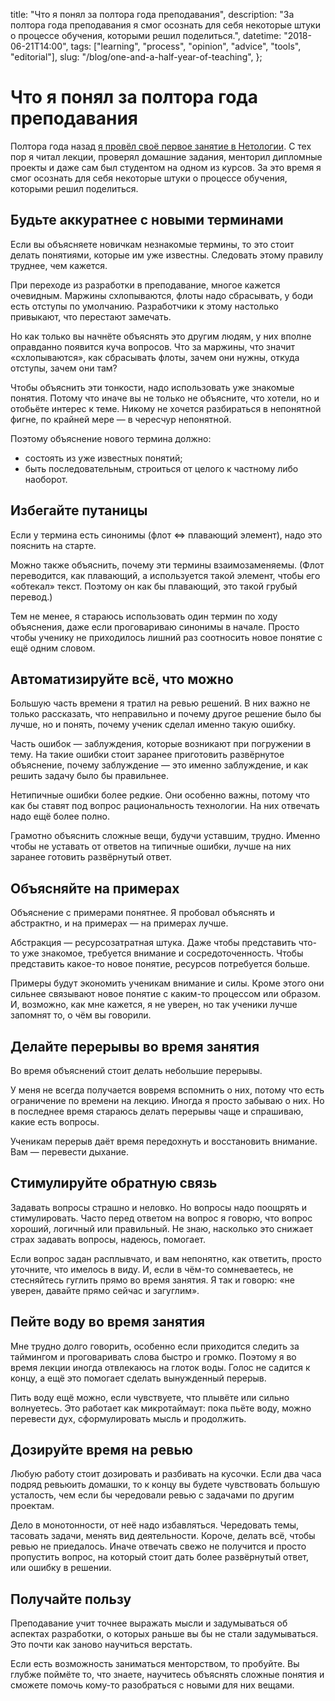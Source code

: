   title: "Что я понял за полтора года преподавания",
  description:
    "За полтора года преподавания я смог осознать для себя некоторые штуки о процессе обучения, которыми решил поделиться.",
  datetime: "2018-06-21T14:00",
  tags: ["learning", "process", "opinion", "advice", "tools", "editorial"],
  slug: "/blog/one-and-a-half-year-of-teaching",
};

# Что я понял за полтора года преподавания

Полтора года назад [я провёл своё первое занятие в Нетологии](/blog/first-lecture/). С тех пор я читал лекции, проверял домашние задания, менторил дипломные проекты и даже сам был студентом на одном из курсов. За это время я смог осознать для себя некоторые штуки о процессе обучения, которыми решил поделиться.

## Будьте аккуратнее с новыми терминами

Если вы объясняете новичкам незнакомые термины, то это стоит делать понятиями, которые им уже известны. Следовать этому правилу труднее, чем кажется.

При переходе из разработки в преподавание, многое кажется очевидным. Маржины схлопываются, флоты надо сбрасывать, у боди есть отступы по умолчанию. Разработчики к этому настолько привыкают, что перестают замечать.

Но как только вы начнёте объяснять это другим людям, у них вполне оправданно появится куча вопросов. Что за маржины, что значит «схлопываются», как сбрасывать флоты, зачем они нужны, откуда отступы, зачем они там?

Чтобы объяснить эти тонкости, надо использовать уже знакомые понятия. Потому что иначе вы не только не объясните, что хотели, но и отобьёте интерес к теме. Никому не хочется разбираться в непонятной фигне, по крайней мере — в чересчур непонятной.

Поэтому объяснение нового термина должно:

- состоять из уже известных понятий;
- быть последовательным, строиться от целого к частному либо наоборот.

## Избегайте путаницы

Если у термина есть синонимы (флот ⇔ плавающий элемент), надо это пояснить на старте.

Можно также объяснить, почему эти термины взаимозаменяемы. (Флот переводится, как плавающий, а используется такой элемент, чтобы его «обтекал» текст. Поэтому он как бы плавающий, это такой грубый перевод.)

Тем не менее, я стараюсь использовать один термин по ходу объяснения, даже если проговариваю синонимы в начале. Просто чтобы ученику не приходилось лишний раз соотносить новое понятие с ещё одним словом.

## Автоматизируйте всё, что можно

Большую часть времени я тратил на ревью решений. В них важно не только рассказать, что неправильно и почему другое решение было бы лучше, но и понять, почему ученик сделал именно такую ошибку.

Часть ошибок — заблуждения, которые возникают при погружении в тему. На такие ошибки стоит заранее приготовить развёрнутое объяснение, почему заблуждение — это именно заблуждение, и как решить задачу было бы правильнее.

Нетипичные ошибки более редкие. Они особенно важны, потому что как бы ставят под вопрос рациональность технологии. На них отвечать надо ещё более полно.

Грамотно объяснить сложные вещи, будучи уставшим, трудно. Именно чтобы не уставать от ответов на типичные ошибки, лучше на них заранее готовить развёрнутый ответ.

## Объясняйте на примерах

Объяснение с примерами понятнее. Я пробовал объяснять и абстрактно, и на примерах — на примерах лучше.

Абстракция — ресурсозатратная штука. Даже чтобы представить что-то уже знакомое, требуется внимание и сосредоточенность. Чтобы представить какое-то новое понятие, ресурсов потребуется больше.

Примеры будут экономить ученикам внимание и силы. Кроме этого они сильнее связывают новое понятие с каким-то процессом или образом. И, возможно, как мне кажется, я не уверен, но так ученики лучше запомнят то, о чём вы говорили.

## Делайте перерывы во время занятия

Во время объяснений стоит делать небольшие перерывы.

У меня не всегда получается вовремя вспомнить о них, потому что есть ограничение по времени на лекцию. Иногда я просто забываю о них. Но в последнее время стараюсь делать перерывы чаще и спрашиваю, какие есть вопросы.

Ученикам перерыв даёт время передохнуть и восстановить внимание. Вам — перевести дыхание.

## Стимулируйте обратную связь

Задавать вопросы страшно и неловко. Но вопросы надо поощрять и стимулировать. Часто перед ответом на вопрос я говорю, что вопрос хороший, логичный или правильный. Не знаю, насколько это снижает страх задавать вопросы, надеюсь, помогает.

Если вопрос задан расплывчато, и вам непонятно, как ответить, просто уточните, что имелось в виду. И, если в чём-то сомневаетесь, не стесняйтесь гуглить прямо во время занятия. Я так и говорю: «не уверен, давайте прямо сейчас и загуглим».

## Пейте воду во время занятия

Мне трудно долго говорить, особенно если приходится следить за таймингом и проговаривать слова быстро и громко. Поэтому я во время лекции иногда отвлекаюсь на глоток воды. Голос не садится к концу, а ещё это помогает сделать вынужденный перерыв.

Пить воду ещё можно, если чувствуете, что плывёте или сильно волнуетесь. Это работает как микротаймаут: пока пьёте воду, можно перевести дух, сформулировать мысль и продолжить.

## Дозируйте время на ревью

Любую работу стоит дозировать и разбивать на кусочки. Если два часа подряд ревьюить домашки, то к концу вы будете чувствовать большую усталость, чем если бы чередовали ревью с задачами по другим проектам.

Дело в монотонности, от неё надо избавляться. Чередовать темы, тасовать задачи, менять вид деятельности. Короче, делать всё, чтобы ревью не приедалось. Иначе отвечать свежо не получится и просто пропустить вопрос, на который стоит дать более развёрнутый ответ, или ошибку в решении.

## Получайте пользу

Преподавание учит точнее выражать мысли и задумываться об аспектах разработки, о которых раньше вы бы не стали задумываться. Это почти как заново научиться верстать.

Если есть возможность заниматься менторством, то пробуйте. Вы глубже поймёте то, что знаете, научитесь объяснять сложные понятия и сможете помочь кому-то разобраться с новыми для них вещами.
